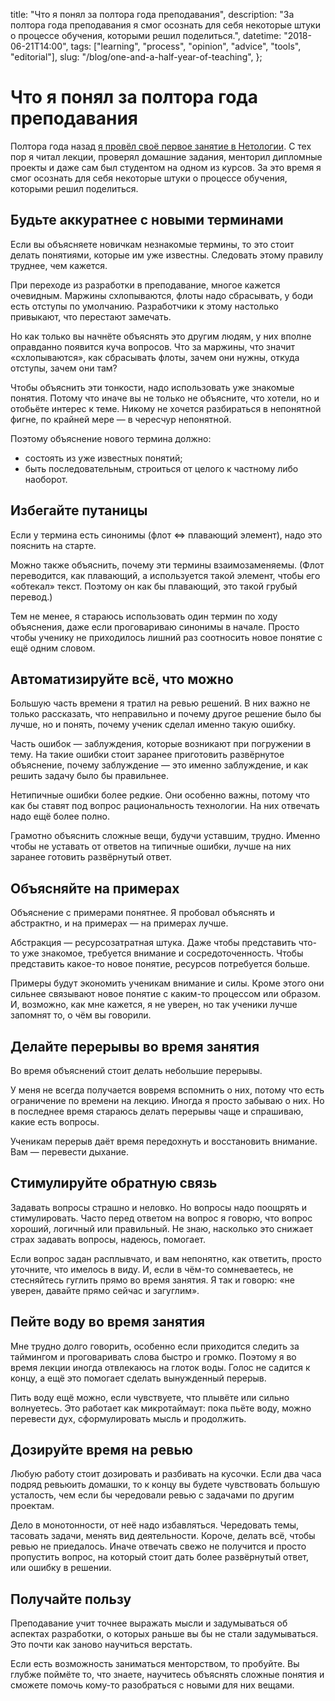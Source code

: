   title: "Что я понял за полтора года преподавания",
  description:
    "За полтора года преподавания я смог осознать для себя некоторые штуки о процессе обучения, которыми решил поделиться.",
  datetime: "2018-06-21T14:00",
  tags: ["learning", "process", "opinion", "advice", "tools", "editorial"],
  slug: "/blog/one-and-a-half-year-of-teaching",
};

# Что я понял за полтора года преподавания

Полтора года назад [я провёл своё первое занятие в Нетологии](/blog/first-lecture/). С тех пор я читал лекции, проверял домашние задания, менторил дипломные проекты и даже сам был студентом на одном из курсов. За это время я смог осознать для себя некоторые штуки о процессе обучения, которыми решил поделиться.

## Будьте аккуратнее с новыми терминами

Если вы объясняете новичкам незнакомые термины, то это стоит делать понятиями, которые им уже известны. Следовать этому правилу труднее, чем кажется.

При переходе из разработки в преподавание, многое кажется очевидным. Маржины схлопываются, флоты надо сбрасывать, у боди есть отступы по умолчанию. Разработчики к этому настолько привыкают, что перестают замечать.

Но как только вы начнёте объяснять это другим людям, у них вполне оправданно появится куча вопросов. Что за маржины, что значит «схлопываются», как сбрасывать флоты, зачем они нужны, откуда отступы, зачем они там?

Чтобы объяснить эти тонкости, надо использовать уже знакомые понятия. Потому что иначе вы не только не объясните, что хотели, но и отобьёте интерес к теме. Никому не хочется разбираться в непонятной фигне, по крайней мере — в чересчур непонятной.

Поэтому объяснение нового термина должно:

- состоять из уже известных понятий;
- быть последовательным, строиться от целого к частному либо наоборот.

## Избегайте путаницы

Если у термина есть синонимы (флот ⇔ плавающий элемент), надо это пояснить на старте.

Можно также объяснить, почему эти термины взаимозаменяемы. (Флот переводится, как плавающий, а используется такой элемент, чтобы его «обтекал» текст. Поэтому он как бы плавающий, это такой грубый перевод.)

Тем не менее, я стараюсь использовать один термин по ходу объяснения, даже если проговариваю синонимы в начале. Просто чтобы ученику не приходилось лишний раз соотносить новое понятие с ещё одним словом.

## Автоматизируйте всё, что можно

Большую часть времени я тратил на ревью решений. В них важно не только рассказать, что неправильно и почему другое решение было бы лучше, но и понять, почему ученик сделал именно такую ошибку.

Часть ошибок — заблуждения, которые возникают при погружении в тему. На такие ошибки стоит заранее приготовить развёрнутое объяснение, почему заблуждение — это именно заблуждение, и как решить задачу было бы правильнее.

Нетипичные ошибки более редкие. Они особенно важны, потому что как бы ставят под вопрос рациональность технологии. На них отвечать надо ещё более полно.

Грамотно объяснить сложные вещи, будучи уставшим, трудно. Именно чтобы не уставать от ответов на типичные ошибки, лучше на них заранее готовить развёрнутый ответ.

## Объясняйте на примерах

Объяснение с примерами понятнее. Я пробовал объяснять и абстрактно, и на примерах — на примерах лучше.

Абстракция — ресурсозатратная штука. Даже чтобы представить что-то уже знакомое, требуется внимание и сосредоточенность. Чтобы представить какое-то новое понятие, ресурсов потребуется больше.

Примеры будут экономить ученикам внимание и силы. Кроме этого они сильнее связывают новое понятие с каким-то процессом или образом. И, возможно, как мне кажется, я не уверен, но так ученики лучше запомнят то, о чём вы говорили.

## Делайте перерывы во время занятия

Во время объяснений стоит делать небольшие перерывы.

У меня не всегда получается вовремя вспомнить о них, потому что есть ограничение по времени на лекцию. Иногда я просто забываю о них. Но в последнее время стараюсь делать перерывы чаще и спрашиваю, какие есть вопросы.

Ученикам перерыв даёт время передохнуть и восстановить внимание. Вам — перевести дыхание.

## Стимулируйте обратную связь

Задавать вопросы страшно и неловко. Но вопросы надо поощрять и стимулировать. Часто перед ответом на вопрос я говорю, что вопрос хороший, логичный или правильный. Не знаю, насколько это снижает страх задавать вопросы, надеюсь, помогает.

Если вопрос задан расплывчато, и вам непонятно, как ответить, просто уточните, что имелось в виду. И, если в чём-то сомневаетесь, не стесняйтесь гуглить прямо во время занятия. Я так и говорю: «не уверен, давайте прямо сейчас и загуглим».

## Пейте воду во время занятия

Мне трудно долго говорить, особенно если приходится следить за таймингом и проговаривать слова быстро и громко. Поэтому я во время лекции иногда отвлекаюсь на глоток воды. Голос не садится к концу, а ещё это помогает сделать вынужденный перерыв.

Пить воду ещё можно, если чувствуете, что плывёте или сильно волнуетесь. Это работает как микротаймаут: пока пьёте воду, можно перевести дух, сформулировать мысль и продолжить.

## Дозируйте время на ревью

Любую работу стоит дозировать и разбивать на кусочки. Если два часа подряд ревьюить домашки, то к концу вы будете чувствовать большую усталость, чем если бы чередовали ревью с задачами по другим проектам.

Дело в монотонности, от неё надо избавляться. Чередовать темы, тасовать задачи, менять вид деятельности. Короче, делать всё, чтобы ревью не приедалось. Иначе отвечать свежо не получится и просто пропустить вопрос, на который стоит дать более развёрнутый ответ, или ошибку в решении.

## Получайте пользу

Преподавание учит точнее выражать мысли и задумываться об аспектах разработки, о которых раньше вы бы не стали задумываться. Это почти как заново научиться верстать.

Если есть возможность заниматься менторством, то пробуйте. Вы глубже поймёте то, что знаете, научитесь объяснять сложные понятия и сможете помочь кому-то разобраться с новыми для них вещами.
